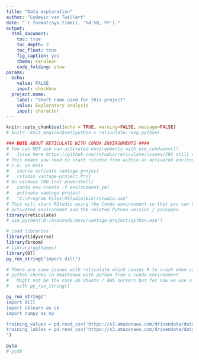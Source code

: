 ```yaml
---
title: "Data exploration"
author: "Lodewic van Twillert"
date: "`r format(Sys.time(), '%d %B, %Y')`"
output:
  html_document:
    toc: true
    toc_depth: 3
    toc_float: true
    fig_caption: yes
    theme: cerulean
    code_folding: show
params:
  echo:
    value: FALSE
    input: checkbox
  project.name: 
    label: "Short name used for this project"
    value: Exploratory analysis
    input: character
---
```


```r
knitr::opts_chunk$set(echo = TRUE, warning=FALSE, message=FALSE)
# knitr::knit_engines$set(python = reticulate::eng_python)

### NOTE ABOUT RETICULATE WITH CONDA ENVIRONMENTS ####
# You can NOT use non-activated environments with use_condaenv()!
#   Issue here https://github.com/rstudio/reticulate/issues/292 still open
# This means you need to start rstudio from within an activated environment
# i.e. on Unix
#   source activate vantage-project
#   rstudio vantage-project.Proj
# On windows CMD (not powershell)
#   conda env create -f environment.yml
#   activate vantage-project
#   "C:\Program Files\RStudio\bin\rstudio.exe"
# This will start RStudio using the Conda environment so that you can use the 
# activated environment and the related Python version / packages
library(reticulate)
# use_python('D:/Anaconda/envs/vantage-project/python.exe')
```

```r
# Load libraries
library(tidyverse)
library(broom)
# library(ggthemes)
library(DT)
py_run_string("import dill")
```

```r
# There are some issues with reticulate which causes R to crash when using
# python chunks in Rmarkdown with python from a conda environment
#   Might not be the case on Ubuntu / AWS servers but for now we use a workaround
#   with py_run_string()

py_run_string("
import dill
import sklearn as sk
import numpy as np

training_values = pd.read_csv('https://s3.amazonaws.com/drivendata/data/7/public/4910797b-ee55-40a7-8668-10efd5c1b960.csv', encoding = 'iso-8859-1')
training_lables = pd.read_csv('https://s3.amazonaws.com/drivendata/data/7/public/0bf8bc6e-30d0-4c50-956a-603fc693d966.csv', encoding = 'iso-8859-1')
")
```

```r
py$a
# py$b
```
